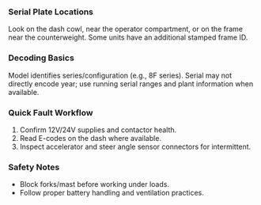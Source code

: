 ### Serial Plate Locations
Look on the dash cowl, near the operator compartment, or on the frame near the counterweight. Some units have an additional stamped frame ID.

### Decoding Basics
Model identifies series/configuration (e.g., 8F series). Serial may not directly encode year; use running serial ranges and plant information when available.

### Quick Fault Workflow
1. Confirm 12V/24V supplies and contactor health.
2. Read E-codes on the dash where available.
3. Inspect accelerator and steer angle sensor connectors for intermittent.

### Safety Notes
- Block forks/mast before working under loads.
- Follow proper battery handling and ventilation practices.
